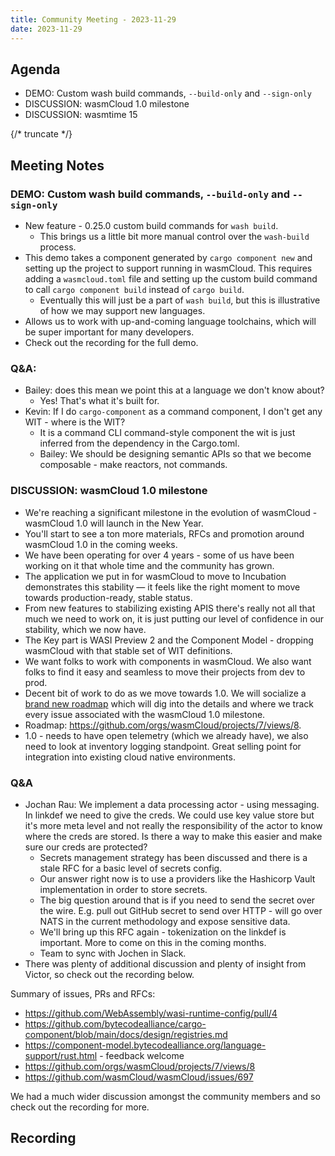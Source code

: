 ```yaml
---
title: Community Meeting - 2023-11-29
date: 2023-11-29
---
```


## Agenda

- DEMO: Custom wash build commands, `--build-only` and `--sign-only`
- DISCUSSION: wasmCloud 1.0 milestone
- DISCUSSION: wasmtime 15

{/* truncate */}

## Meeting Notes

### DEMO: Custom wash build commands, `--build-only` and `--sign-only`

- New feature - 0.25.0 custom build commands for `wash build`.
  - This brings us a little bit more manual control over the `wash-build` process.
- This demo takes a component generated by `cargo component new` and setting up the project to support running in wasmCloud. This requires adding a `wasmcloud.toml` file and setting up the custom build command to call `cargo component build` instead of `cargo build`.
  - Eventually this will just be a part of `wash build`, but this is illustrative of how we may support new languages.
- Allows us to work with up-and-coming language toolchains, which will be super important for many developers.
- Check out the recording for the full demo.

### Q&A:

- Bailey: does this mean we point this at a language we don't know about?
  - Yes! That's what it's built for.
- Kevin: If I do `cargo-component` as a command component, I don't get any WIT - where is the WIT?
  - It is a command CLI command-style component the wit is just inferred from the dependency in the Cargo.toml.
  - Bailey: We should be designing semantic APIs so that we become composable - make reactors, not commands.

### DISCUSSION: wasmCloud 1.0 milestone

- We're reaching a significant milestone in the evolution of wasmCloud - wasmCloud 1.0 will launch in the New Year.
- You'll start to see a ton more materials, RFCs and promotion around wasmCloud 1.0 in the coming weeks.
- We have been operating for over 4 years - some of us have been working on it that whole time and the community has grown.
- The application we put in for wasmCloud to move to Incubation demonstrates this stability — it feels like the right moment to move towards production-ready, stable status.
- From new features to stabilizing existing APIS there's really not all that much we need to work on, it is just putting our level of confidence in our stability, which we now have.
- The Key part is WASI Preview 2 and the Component Model - dropping wasmCloud with that stable set of WIT definitions.
- We want folks to work with components in wasmCloud. We also want folks to find it easy and seamless to move their projects from dev to prod.
- Decent bit of work to do as we move towards 1.0. We will socialize a [brand new roadmap](https://github.com/orgs/wasmCloud/projects/7/views/8) which will dig into the details and where we track every issue associated with the wasmCloud 1.0 milestone.
- Roadmap: https://github.com/orgs/wasmCloud/projects/7/views/8.
- 1.0 - needs to have open telemetry (which we already have), we also need to look at inventory logging standpoint. Great selling point for integration into existing cloud native environments.

### Q&A

- Jochan Rau: We implement a data processing actor - using messaging. In linkdef we need to give the creds. We could use key value store but it's more meta level and not really the responsibility of the actor to know where the creds are stored. Is there a way to make this easier and make sure our creds are protected?
  - Secrets management strategy has been discussed and there is a stale RFC for a basic level of secrets config.
  - Our answer right now is to use a providers like the Hashicorp Vault implementation in order to store secrets.
  - The big question around that is if you need to send the secret over the wire. E.g. pull out GitHub secret to send over HTTP - will go over NATS in the current methodology and expose sensitive data.
  - We'll bring up this RFC again - tokenization on the linkdef is important. More to come on this in the coming months.
  - Team to sync with Jochen in Slack.
- There was plenty of additional discussion and plenty of insight from Victor, so check out the recording below.

Summary of issues, PRs and RFCs:

- https://github.com/WebAssembly/wasi-runtime-config/pull/4
- https://github.com/bytecodealliance/cargo-component/blob/main/docs/design/registries.md
- https://component-model.bytecodealliance.org/language-support/rust.html - feedback welcome
- https://github.com/orgs/wasmCloud/projects/7/views/8
- https://github.com/wasmCloud/wasmCloud/issues/697

We had a much wider discussion amongst the community members and so check out the recording for more.

## Recording

<YouTube url="https://www.youtube.com/watch?v=GFc0gzvn8Oo" />
